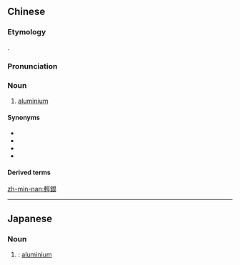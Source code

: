 {{also|軽銀|轻银}}

==Chinese==
{{zh-forms|s=轻银}}

===Etymology===
{{bor|nan|ja|-}} {{ja-r|軽銀|けいぎん}}.

===Pronunciation===
{{zh-pron
|mn=kh,tn,tc:khin-gîn/tp:khin-gûn/kh:kheng-gîn/mg:kheng-gûn
|mn_note=Kaohsiung, Tainan, Taichung: usually with {{zh-l|*仔|á}}
|cat=n
}}

===Noun===
{{zh-noun}}

# {{lb|zh|Taiwanese Min Nan}} [[aluminium]]

====Synonyms====
* {{zh-l|鋁}}
* {{zh-l|輕銀仔}}
* {{zh-l|礬素}}
* {{l|nan|a-lú-mih}}

====Derived terms====
{{zh-der|輕銀仔}}

{{zh-cat|Chemical elements}}

[[zh-min-nan:輕銀]]

----

==Japanese==
{{ja-kanjitab|けい|ぎん|yomi=on}}

===Noun===
{{ja-noun|けいぎん|shin=軽銀}}

# {{kyujitai spelling of|軽銀}}: [[aluminium]]